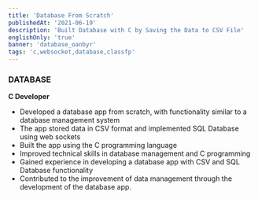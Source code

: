 ```yaml
---
title: 'Database From Scratch'
publishedAt: '2021-06-19'
description: 'Built Database with C by Saving the Data to CSV File'
englishOnly: 'true'
banner: 'database_oanbyr'
tags: 'c,websocket,database,classfp'
---
```


### DATABASE

**C Developer**

- Developed a database app from scratch, with functionality similar to a database management system
- The app stored data in CSV format and implemented SQL Database using web sockets
- Built the app using the C programming language
- Improved technical skills in database management and C programming
- Gained experience in developing a database app with CSV and SQL Database functionality
- Contributed to the improvement of data management through the development of the database app.

